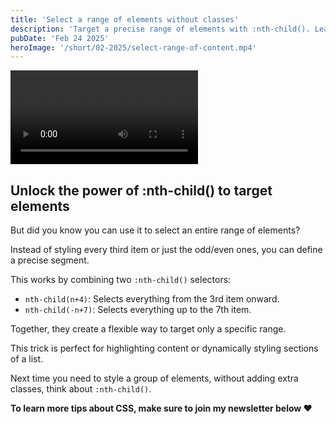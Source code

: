 ```yaml
---
title: 'Select a range of elements without classes'
description: 'Target a precise range of elements with :nth-child(). Learn how to combine selectors to style specific segments of a list—no extra classes needed.'
pubDate: 'Feb 24 2025'
heroImage: '/short/02-2025/select-range-of-content.mp4'
---
```


<video controls class="video">
  <source src="/short/02-2025/select-range-of-content.mp4" type="video/mp4" />
</video>

## Unlock the power of :nth-child() to target elements

But did you know you can use it to select an entire range of elements?

Instead of styling every third item or just the odd/even ones, you can define a precise segment.

This works by combining two `:nth-child()` selectors:

- `nth-child(n+4)`: Selects everything from the 3rd item onward.
- `nth-child(-n+7)`: Selects everything up to the 7th item.

Together, they create a flexible way to target only a specific range.

This trick is perfect for highlighting content or dynamically styling sections of a list.

Next time you need to style a group of elements, without adding extra classes, think about `:nth-child()`.

**To learn more tips about CSS, make sure to join my newsletter below ❤️**
